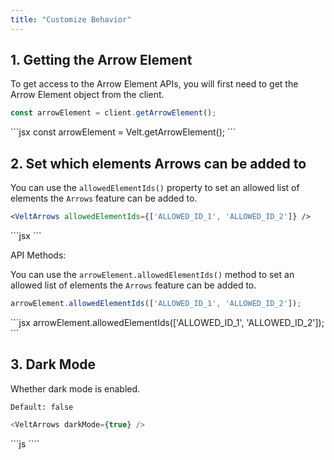 ```yaml
---
title: "Customize Behavior"
---
```





## 1. Getting the Arrow Element

To get access to the Arrow Element APIs, you will first need to get the Arrow Element object from the client.
<Tabs>
<Tab title="React / Next.js">
```jsx
const arrowElement = client.getArrowElement();
```
</Tab>

<Tab title="HTML">
```jsx
const arrowElement = Velt.getArrowElement();
```
</Tab>


</Tabs>



## 2. Set which elements Arrows can be added to

You can use the `allowedElementIds()` property to set an allowed list of elements the `Arrows` feature can be added to.
<Tabs>
<Tab title="React / Next.js">
```jsx
<VeltArrows allowedElementIds={['ALLOWED_ID_1', 'ALLOWED_ID_2']} />
```
</Tab>

<Tab title="HTML">
```jsx
<velt-arrows allowed-element-ids="['ALLOWED_ID_1', 'ALLOWED_ID_2']"></velt-arrows>
```
</Tab>


</Tabs>


API Methods:

You can use the `arrowElement.allowedElementIds()` method to set an allowed list of elements the `Arrows` feature can be added to.
<Tabs>
<Tab title="React / Next.js">
```jsx
arrowElement.allowedElementIds(['ALLOWED_ID_1', 'ALLOWED_ID_2']);
```
</Tab>

<Tab title="HTML">
```jsx
arrowElement.allowedElementIds(['ALLOWED_ID_1', 'ALLOWED_ID_2']);
```
</Tab>


</Tabs>



## 3. Dark Mode
Whether dark mode is enabled.

`Default: false`
<Tabs>
<Tab title="React / Next.js">
```js
<VeltArrows darkMode={true} />
````

</Tab>

<Tab title="HTML">
```js
<velt-arrows dark-mode="true"></velt-arrows>
````
</Tab>


</Tabs>

